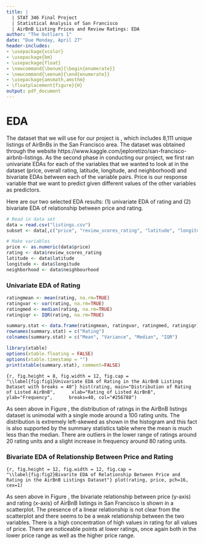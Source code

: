 ```yaml
---
title: |
  | STAT 346 Final Project 
  | Statistical Analysis of San Francisco 
  | AirBnB Listing Prices and Review Ratings: EDA
author: "The Outliers 1"
date: "Due Monday, April 27"
header-includes:
- \usepackage{xcolor}
- \usepackage{bm} 
- \usepackage{float}
- \newcommand{\benum}{\begin{enumerate}}
- \newcommand{\eenum}{\end{enumerate}}
- \usepackage{amsmath,amsthm}
- \floatplacement{figure}{H}
output: pdf_document
---
```

\vspace{10pt}

# EDA

The dataset that we will use for our project is \texttt{listings.csv}, which includes 8,111 unique listings of AirBnBs in the San Francisco area. The dataset was obtained through the website https://www.kaggle.com/jeploretizo/san-francisco-airbnb-listings. As the second phase in conducting our project, we first ran univariate EDAs for each of the variables that we wanted to look at in the dataset (price, overall rating, latitude, longitude, and neighborhood) and bivariate EDAs between each of the variable pairs. Price is our response variable that we want to predict given different values of the other variables as predictors.

Here are our two selected EDA results: (1) univariate EDA of rating and (2) bivariate EDA of relationship between price and rating.

```r
# Read in data set
data = read.csv("listings.csv")
subset <- data[,c("price", "review_scores_rating", "latitude", "longitude")]

# Make variables
price <- as.numeric(data$price)
rating <- data$review_scores_rating
latitude <- data$latitude
longitude <- data$longitude
neighborhood <- data$neighbourhood
```

### Univariate EDA of Rating

``` r
ratingmean <- mean(rating, na.rm=TRUE)
ratingvar <- var(rating, na.rm=TRUE)
ratingmed <- median(rating, na.rm=TRUE)
ratingiqr <- IQR(rating, na.rm=TRUE)

summary.stat <- data.frame(ratingmean, ratingvar, ratingmed, ratingiqr)
rownames(summary.stat) = c("Rating")
colnames(summary.stat) = c("Mean", "Variance", "Median", "IQR")

library(xtable)
options(xtable.floating = FALSE)
options(xtable.timestamp = "")
print(xtable(summary.stat), comment=FALSE)
```

\vspace{20pt}

``` {r, fig.height = 8, fig.width = 12, fig.cap = "\\label{fig:fig1}Univariate EDA of Rating in the AirBnB Listings Dataset with breaks = 40"}
hist(rating, main="Distribution of Rating of Listed AirBnB",
     xlab="Rating of Listed AirBnB",
     ylab="Frequency",
     breaks=40, col="#256788")
```

As seen above in Figure \ref{fig:fig1}, the distribution of ratings in the AirBnB listings dataset is unimodal with a single mode around a 100 rating units. The distribution is extremely left-skewed as shown in the histogram and this fact is also supported by the summary statistics table where the mean is much less than the median. There are outliers in the lower range of ratings around 20 rating units and a slight increase in frequency around 80 rating units.

### Bivariate EDA of Relationship Between Price and Rating

``` {r, fig.height = 12, fig.width = 12, fig.cap = "\\label{fig:fig2}Bivarite EDA of Relationship Between Price and Rating in the AirBnB Listings Dataset"}
plot(rating, price, pch=16, cex=1)
```

As seen above in Figure \ref{fig:fig2}, the bivariate relationship between price (y-axis) and rating (x-axis) of AirBnB listings in San Francisco is shown in a scatterplot. The presence of a linear relationship is not clear from the scatterplot and there seems to be a weak relationship between the two variables. There is a high concentration of high values in rating for all values of price. There are noticeable points at lower ratings, once again both in the lower price range as well as the higher price range.
